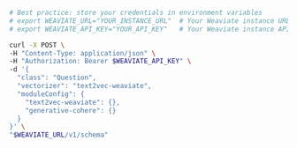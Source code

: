 
<Tabs groupId="languages">
<TabItem value="py" label="Python">

  <VectorsAutoSchemaError />

  <VectorConfigSyntax />

  <FilteredTextBlock
    text={PyCode}
    startMarker="# CreateCollection"
    endMarker="# END CreateCollection"
    language="py"
    title="quickstart_create_collection.py"
  />

</TabItem>

<TabItem value="js" label="JS/TS">

<FilteredTextBlock
  text={TSCode}
  startMarker="// CreateCollection"
  endMarker="// END CreateCollection"
  language="ts"
  title="quickstart_create_collection.ts"
/>

</TabItem>

<TabItem value="go" label="Go">
<FilteredTextBlock
  text={GoCode}
  startMarker="// START CreateCollection"
  endMarker="// END CreateCollection"
  language="goraw"
  title="quickstart/2_1_create_collection/main.go"
/>
</TabItem>

<TabItem value="java6" label="Java v6 (Beta)">
<FilteredTextBlock
  text={JavaV6Code}
  startMarker="// START CreateCollection"
  endMarker="// END CreateCollection"
  language="java"
/>
</TabItem>

<TabItem value="java" label="Java">
<FilteredTextBlock
  text={JavaCode}
  startMarker="// START CreateCollection"
  endMarker="// END CreateCollection"
  language="javaraw"
  title="quickstart/CreateCollection.java"
/>

</TabItem>
  <TabItem value="csharp" label="C# (Beta)">
    <FilteredTextBlock
      text={CSharpCode}
      startMarker="// START CreateCollection"
      endMarker="// END CreateCollection"
      language="csharp"
    />
  </TabItem>

<TabItem value="curl" label="Curl">

```bash
# Best practice: store your credentials in environment variables
# export WEAVIATE_URL="YOUR_INSTANCE_URL"  # Your Weaviate instance URL
# export WEAVIATE_API_KEY="YOUR_API_KEY"   # Your Weaviate instance API key

curl -X POST \
-H "Content-Type: application/json" \
-H "Authorization: Bearer $WEAVIATE_API_KEY" \
-d '{
  "class": "Question",
  "vectorizer": "text2vec-weaviate",
  "moduleConfig": {
    "text2vec-weaviate": {},
    "generative-cohere": {}
  }
}' \
"$WEAVIATE_URL/v1/schema"
```

</TabItem>
</Tabs>
